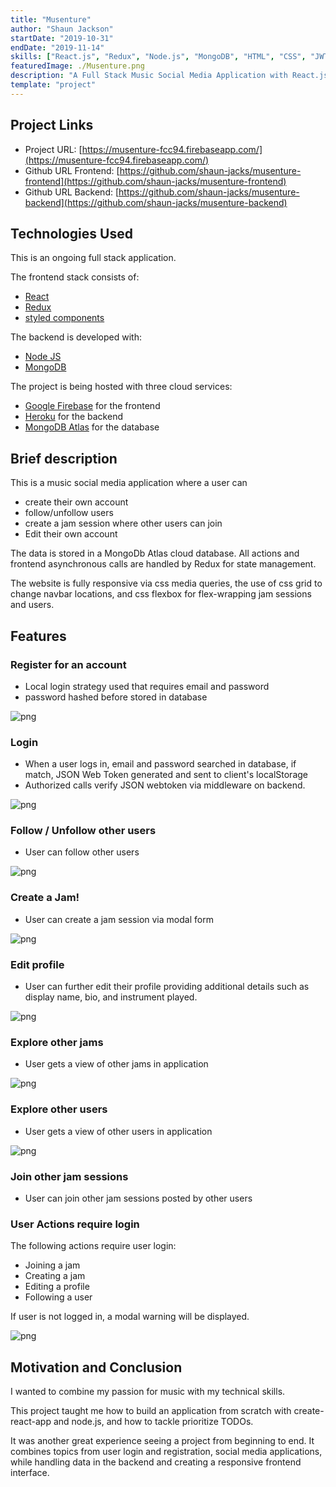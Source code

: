 ```yaml
---
title: "Musenture"
author: "Shaun Jackson"
startDate: "2019-10-31"
endDate: "2019-11-14"
skills: ["React.js", "Redux", "Node.js", "MongoDB", "HTML", "CSS", "JWTs"]
featuredImage: ./Musenture.png
description: "A Full Stack Music Social Media Application with React.js / Redux frontend and a Node.js and MongoDB backend."
template: "project"
---
```


## Project Links

- Project URL: [https://musenture-fcc94.firebaseapp.com/](https://musenture-fcc94.firebaseapp.com/)
- Github URL Frontend: [https://github.com/shaun-jacks/musenture-frontend](https://github.com/shaun-jacks/musenture-frontend)
- Github URL Backend: [https://github.com/shaun-jacks/musenture-backend](https://github.com/shaun-jacks/musenture-backend)

## Technologies Used

This is an ongoing full stack application.

The frontend stack consists of:

- [React](https://reactjs.org)
- [Redux](https://redux.js.org/)
- [styled components](https://www.styled-components.com/)

The backend is developed with:

- [Node JS](https://nodejs.org/en/)
- [MongoDB](https://www.mongodb.com/)

The project is being hosted with three cloud services:

- [Google Firebase](https://firebase.google.com/) for the frontend
- [Heroku](https://www.heroku.com/) for the backend
- [MongoDB Atlas](https://www.mongodb.com/cloud/atlas) for the database

## Brief description

This is a music social media application where a user can

- create their own account
- follow/unfollow users
- create a jam session where other users can join
- Edit their own account

The data is stored in a MongoDb Atlas cloud database. All actions and frontend asynchronous calls are handled by Redux for state management.

The website is fully responsive via css media queries, the use of css grid to change navbar locations, and css flexbox for flex-wrapping jam sessions and users.

## Features

### Register for an account

- Local login strategy used that requires email and password
- password hashed before stored in database

![png](musenture-register.png)

### Login

- When a user logs in, email and password searched in database, if match, JSON Web Token generated and sent to client's localStorage
- Authorized calls verify JSON webtoken via middleware on backend.

![png](musenture-login.png)

### Follow / Unfollow other users

- User can follow other users

![png](musenture-userpage.png)

### Create a Jam!

- User can create a jam session via modal form

![png](musenture-create-a-jam.png)

### Edit profile

- User can further edit their profile providing additional details such as display name, bio, and instrument played.

![png](musenture-edit-profile.png)

### Explore other jams

- User gets a view of other jams in application

![png](musenture-jamlist.png)

### Explore other users

- User gets a view of other users in application

![png](musenture-profilelist.png)

### Join other jam sessions

- User can join other jam sessions posted by other users

### User Actions require login

The following actions require user login:

- Joining a jam
- Creating a jam
- Editing a profile
- Following a user

If user is not logged in, a modal warning will be displayed.

![png](musenture-authorize.png)

## Motivation and Conclusion

I wanted to combine my passion for music with my technical skills.

This project taught me how to build an application from scratch with create-react-app and node.js, and how to tackle prioritize TODOs.

It was another great experience seeing a project from beginning to end. It combines topics from user login and registration, social media applications, while handling data in the backend and creating a responsive frontend interface.

